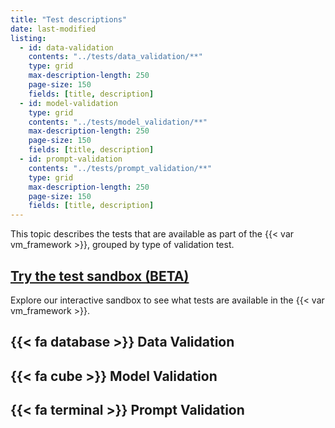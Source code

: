 ```yaml
---
title: "Test descriptions"
date: last-modified
listing:
  - id: data-validation
    contents: "../tests/data_validation/**"
    type: grid
    max-description-length: 250
    page-size: 150
    fields: [title, description]
  - id: model-validation
    type: grid
    contents: "../tests/model_validation/**"
    max-description-length: 250
    page-size: 150
    fields: [title, description]
  - id: prompt-validation
    contents: "../tests/prompt_validation/**"
    type: grid
    max-description-length: 250
    page-size: 150
    fields: [title, description]  
---
```


This topic describes the tests that are available as part of the {{< var vm_framework >}}, grouped by type of validation test.

::: {.callout-tip}
## [Try the test sandbox (BETA)](test-sandbox.qmd)

Explore our interactive sandbox to see what tests are available in the {{< var vm_framework >}}.
:::

:::{.panel-tabset}

## {{< fa database >}} Data Validation

:::{#data-validation}
:::

## {{< fa cube >}} Model Validation

:::{#model-validation}
:::

## {{< fa terminal >}} Prompt Validation

:::{#prompt-validation}
:::

:::